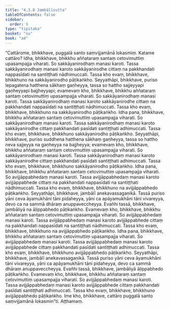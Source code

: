 ```yaml
---
title: "4.3.8 Jambālīsutta"
tableOfContents: false
sidebar:
  order: 9
type: "tipitaka"
basket: "su"
book: "a4"
---
```



<DynamicBreadcrumb />

<Division number="178" book="a4">

<Paragraph number="1076" book="a4">
“Cattārome, bhikkhave, puggalā santo saṃvijjamānā lokasmiṃ. Katame cattāro? Idha, bhikkhave, bhikkhu aññataraṃ santaṃ cetovimuttiṃ upasampajja viharati. So sakkāyanirodhaṃ manasi karoti. Tassa sakkāyanirodhaṃ manasi karoto sakkāyanirodhe cittaṃ na pakkhandati nappasīdati na santiṭṭhati nādhimuccati. Tassa kho evaṃ, bhikkhave, bhikkhuno na sakkāyanirodho pāṭikaṅkho. Seyyathāpi, bhikkhave, puriso lepagatena hatthena sākhaṃ gaṇheyya, tassa so hattho sajjeyyapi gaṇheyyapi bajjheyyapi; evamevaṃ kho, bhikkhave, bhikkhu aññataraṃ santaṃ cetovimuttiṃ upasampajja viharati. So sakkāyanirodhaṃ manasi karoti. Tassa sakkāyanirodhaṃ manasi karoto sakkāyanirodhe cittaṃ na pakkhandati nappasīdati na santiṭṭhati nādhimuccati. Tassa kho evaṃ, bhikkhave, bhikkhuno na sakkāyanirodho pāṭikaṅkho.
</Paragraph>

<Paragraph number="1077" book="a4">
Idha pana, bhikkhave, bhikkhu aññataraṃ santaṃ cetovimuttiṃ upasampajja viharati. So sakkāyanirodhaṃ manasi karoti. Tassa sakkāyanirodhaṃ manasi karoto sakkāyanirodhe cittaṃ pakkhandati pasīdati santiṭṭhati adhimuccati. Tassa kho evaṃ, bhikkhave, bhikkhuno sakkāyanirodho pāṭikaṅkho. Seyyathāpi, bhikkhave, puriso suddhena hatthena sākhaṃ gaṇheyya, tassa so hattho neva sajjeyya na gaṇheyya na bajjheyya; evamevaṃ kho, bhikkhave, bhikkhu aññataraṃ santaṃ cetovimuttiṃ upasampajja viharati. So sakkāyanirodhaṃ manasi karoti. Tassa sakkāyanirodhaṃ manasi karoto sakkāyanirodhe cittaṃ pakkhandati pasīdati santiṭṭhati adhimuccati. Tassa kho evaṃ, bhikkhave, bhikkhuno sakkāyanirodho pāṭikaṅkho.
</Paragraph>

<Paragraph number="1078" book="a4">
Idha pana, bhikkhave, bhikkhu aññataraṃ santaṃ cetovimuttiṃ upasampajja viharati. So avijjāppabhedaṃ manasi karoti. Tassa avijjāppabhedaṃ manasi karoto avijjāppabhede cittaṃ na pakkhandati nappasīdati na santiṭṭhati nādhimuccati. Tassa kho evaṃ, bhikkhave, bhikkhuno na avijjāppabhedo pāṭikaṅkho. Seyyathāpi, bhikkhave, jambālī anekavassagaṇikā. Tassā puriso yāni ceva āyamukhāni tāni pidaheyya, yāni ca apāyamukhāni tāni vivareyya, devo ca na sammā dhāraṃ anuppaveccheyya. Evañhi tassā, bhikkhave, jambāliyā na āḷippabhedo pāṭikaṅkho. Evamevaṃ kho, bhikkhave, bhikkhu aññataraṃ santaṃ cetovimuttiṃ upasampajja viharati. So avijjāppabhedaṃ manasi karoti. Tassa avijjāppabhedaṃ manasi karoto avijjāppabhede cittaṃ na pakkhandati nappasīdati na santiṭṭhati nādhimuccati. Tassa kho evaṃ, bhikkhave, bhikkhuno na avijjāppabhedo pāṭikaṅkho.
</Paragraph>

<Paragraph number="1079" book="a4">
Idha pana, bhikkhave, bhikkhu aññataraṃ santaṃ cetovimuttiṃ upasampajja viharati. So avijjāppabhedaṃ manasi karoti. Tassa avijjāppabhedaṃ manasi karoto avijjāppabhede cittaṃ pakkhandati pasīdati santiṭṭhati adhimuccati. Tassa kho evaṃ, bhikkhave, bhikkhuno avijjāppabhedo pāṭikaṅkho. Seyyathāpi, bhikkhave, jambālī anekavassagaṇikā. Tassā puriso yāni ceva āyamukhāni tāni vivareyya, yāni ca apāyamukhāni tāni pidaheyya, devo ca sammā dhāraṃ anuppaveccheyya. Evañhi tassā, bhikkhave, jambāliyā āḷippabhedo pāṭikaṅkho. Evamevaṃ kho, bhikkhave, bhikkhu aññataraṃ santaṃ cetovimuttiṃ upasampajja viharati. So avijjāppabhedaṃ manasi karoti. Tassa avijjāppabhedaṃ manasi karoto avijjāppabhede cittaṃ pakkhandati pasīdati santiṭṭhati adhimuccati. Tassa kho evaṃ, bhikkhave, bhikkhuno avijjāppabhedo pāṭikaṅkho. Ime kho, bhikkhave, cattāro puggalā santo saṃvijjamānā lokasmin”ti.

</Paragraph>
</Division>

<Paragraph number="1080" type="center" book="a4">
Aṭṭhamaṃ.
</Paragraph>